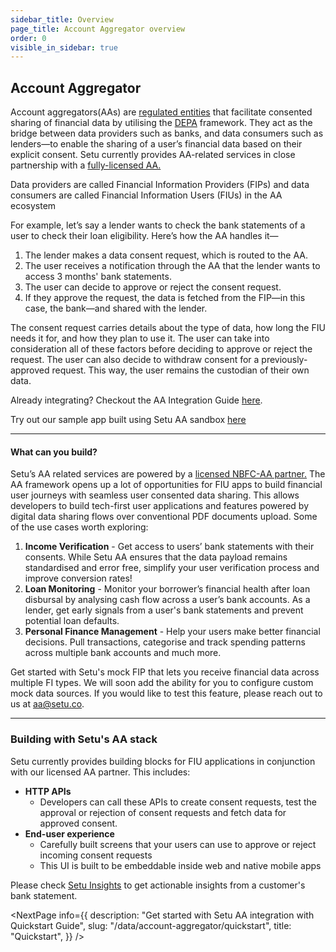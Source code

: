 ```yaml
---
sidebar_title: Overview
page_title: Account Aggregator overview
order: 0
visible_in_sidebar: true
---
```


## Account Aggregator

Account aggregators(AAs) are <a href="https://www.rbi.org.in/Scripts/bs_viewcontent.aspx?Id=3142" target="_blank">regulated entities</a> that facilitate consented sharing of financial data by utilising the <a href="http://www.niti.gov.in/node/1299" target="_blank">DEPA</a> framework. They act as the bridge between data providers such as banks, and data consumers such as lenders—to enable the sharing of a user’s financial data based on their explicit consent. Setu currently provides AA-related services in close partnership with a <a href="https://www.onemoney.in/" target="_blank">fully-licensed AA.</a>

<Callout type="highlight">
    Data providers are called Financial Information Providers (FIPs) and data
    consumers are called Financial Information Users (FIUs) in the AA ecosystem
</Callout>

<br />

For example, let’s say a lender wants to check the bank statements of a user to check their loan eligibility. Here’s how the AA handles it—

<MainImage
    src="https://storage.googleapis.com/strapi-assets/latest/AA_webpage_infographic_e88a02182f/AA_webpage_infographic_e88a02182f.png"
    alt="AA web page"
/>

1. The lender makes a data consent request, which is routed to the AA.
2. The user receives a notification through the AA that the lender wants to access 3 months' bank statements.
3. The user can decide to approve or reject the consent request.
4. If they approve the request, the data is fetched from the FIP—in this case, the bank—and shared with the lender.

The consent request carries details about the type of data, how long the FIU needs it for, and how they plan to use it. The user can take into consideration all of these factors before deciding to approve or reject the request. The user can also decide to withdraw consent for a previously-approved request. This way, the user remains the custodian of their own data.

Already integrating? Checkout the AA Integration Guide [here](https://docs.setu.co/data/account-aggregator/quickstart).

Try out our sample app built using Setu AA sandbox <a href="https://github.com/SetuHQ/account-aggregator-sample-app" target="_blank">here</a>

<hr class="primary" />

#### What can you build?

Setu’s AA related services are powered by a <a href="https://www.onemoney.in/" target="_blank">licensed NBFC-AA partner.</a> The AA framework opens up a lot of opportunities for FIU apps to build financial user journeys with seamless user consented data sharing. This allows developers to build tech-first user applications and features powered by digital data sharing flows over conventional PDF documents upload. Some of the use cases worth exploring:

1. **Income Verification** - Get access to users’ bank statements with their consents. While Setu AA ensures that the data payload remains standardised and error free, simplify your user verification process and improve conversion rates!
2. **Loan Monitoring** - Monitor your borrower’s financial health after loan disbursal by analysing cash flow across a user’s bank accounts. As a lender, get early signals from a user's bank statements and prevent potential loan defaults.
3. **Personal Finance Management** - Help your users make better financial decisions. Pull transactions, categorise and track spending patterns across multiple bank accounts and much more.

Get started with Setu's mock FIP that lets you receive financial data across multiple FI types. We will soon add the ability for you to configure custom mock data sources. If you would like to test this feature, please reach out to us at aa@setu.co.

<hr class="primary" />

### Building with Setu's AA stack

Setu currently provides building blocks for FIU applications in conjunction with our licensed AA partner. This includes:

-   **HTTP APIs**
    -   Developers can call these APIs to create consent requests, test the approval or rejection of consent requests and fetch data for approved consent.
-   **End-user experience**
    -   Carefully built screens that your users can use to approve or reject incoming consent requests
    -   This UI is built to be embeddable inside web and native mobile apps

Please check <a href="/data/insights" target="_blank">Setu Insights</a> to get actionable insights from a customer's bank statement.

<NextPage
    info={{
        description:
            "Get started with Setu AA integration with Quickstart Guide",
        slug: "/data/account-aggregator/quickstart",
        title: "Quickstart",
    }}
/>
